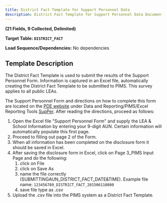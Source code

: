 ```yaml
---
title: District Fact Template for Support Personnel Data
description: District Fact Template for Support Personnel Data Documentation
---
```


**(21 Fields, 9 Collected, Delimited)**

**Target Table: `DISTRICT_FACT`**

**Load Sequence/Dependencies:** No dependencies

## Template Description

The District Fact Template is used to submit the results of the Support Personnel Form. Information is captured in an Excel file, automatically creating the District Fact Template to be submitted to PIMS. This survey applies to all public LEAs.

The Support Personnel Form and directions on how to complete this form are located on the [PDE website](http://www.education.pa.gov/) under Data and Reporting/PIMS/Excel Reporting Tools [SupPer](https://www.education.pa.gov/Documents/Teachers-Administrators/PIMS/Excel%20Reporting%20Tools/SupPer%20Template.xlsx). After reading the directions, proceed as follows:

1. Open the Excel file "Support Personnel Form" and supply the LEA & School Information by entering your 9-digit AUN. Certain information will automatically populate this first page.
2. Proceed to filling out page 2 of the Form.
3. When all information has been completed on the disclosure form it should be saved in Excel.
4. After saving the disclosure form in Excel, click on Page 3_PIMS Input Page and do the following:
   1. click on File
   2. click on Save As
   3. name the file correctly (SUBMITTINGAUN_DISTRICT_FACT_DATE&TIME). Example file name: `123456789_DISTRICT_FACT_201506110800`
   4. save file type as .csv
5. Upload the .csv file into the PIMS system as a District Fact Template.
